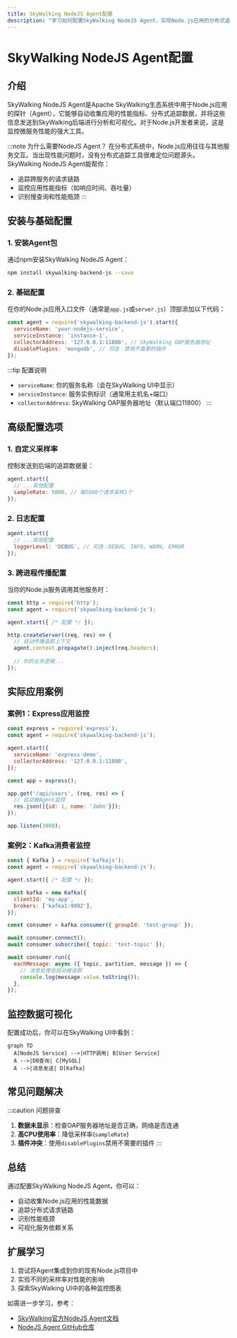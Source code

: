 ```yaml
---
title: SkyWalking NodeJS Agent配置
description: "学习如何配置SkyWalking NodeJS Agent，实现Node.js应用的分布式追踪和性能监控。"
---
```


# SkyWalking NodeJS Agent配置

## 介绍

SkyWalking NodeJS Agent是Apache SkyWalking生态系统中用于Node.js应用的探针（Agent），它能够自动收集应用的性能指标、分布式追踪数据，并将这些信息发送到SkyWalking后端进行分析和可视化。对于Node.js开发者来说，这是监控微服务性能的强大工具。

:::note 为什么需要NodeJS Agent？
在分布式系统中，Node.js应用往往与其他服务交互。当出现性能问题时，没有分布式追踪工具很难定位问题源头。SkyWalking NodeJS Agent能帮你：
- 追踪跨服务的请求链路
- 监控应用性能指标（如响应时间、吞吐量）
- 识别慢查询和性能瓶颈
:::

## 安装与基础配置

### 1. 安装Agent包

通过npm安装SkyWalking NodeJS Agent：

```bash
npm install skywalking-backend-js --save
```

### 2. 基础配置

在你的Node.js应用入口文件（通常是`app.js`或`server.js`）顶部添加以下代码：

```javascript
const agent = require('skywalking-backend-js').start({
  serviceName: 'your-nodejs-service',
  serviceInstance: 'instance-1',
  collectorAddress: '127.0.0.1:11800', // SkyWalking OAP服务器地址
  disablePlugins: 'mongodb', // 可选：禁用不需要的插件
});
```

:::tip 配置说明
- `serviceName`: 你的服务名称（会在SkyWalking UI中显示）
- `serviceInstance`: 服务实例标识（通常用主机名+端口）
- `collectorAddress`: SkyWalking OAP服务器地址（默认端口11800）
:::

## 高级配置选项

### 1. 自定义采样率

控制发送到后端的追踪数据量：

```javascript
agent.start({
  // ...其他配置
  sampleRate: 5000, // 每5000个请求采样1个
});
```

### 2. 日志配置

```javascript
agent.start({
  // ...其他配置
  loggerLevel: 'DEBUG', // 可选：DEBUG, INFO, WARN, ERROR
});
```

### 3. 跨进程传播配置

当你的Node.js服务调用其他服务时：

```javascript
const http = require('http');
const agent = require('skywalking-backend-js');

agent.start({ /* 配置 */ });

http.createServer((req, res) => {
  // 自动传播追踪上下文
  agent.context.propagate().inject(req.headers);
  
  // 你的业务逻辑...
});
```

## 实际应用案例

### 案例1：Express应用监控

```javascript
const express = require('express');
const agent = require('skywalking-backend-js');

agent.start({
  serviceName: 'express-demo',
  collectorAddress: '127.0.0.1:11800',
});

const app = express();

app.get('/api/users', (req, res) => {
  // 自动被Agent监控
  res.json([{id: 1, name: 'John'}]);
});

app.listen(3000);
```

### 案例2：Kafka消费者监控

```javascript
const { Kafka } = require('kafkajs');
const agent = require('skywalking-backend-js');

agent.start({ /* 配置 */ });

const kafka = new Kafka({
  clientId: 'my-app',
  brokers: ['kafka1:9092'],
});

const consumer = kafka.consumer({ groupId: 'test-group' });

await consumer.connect();
await consumer.subscribe({ topic: 'test-topic' });

await consumer.run({
  eachMessage: async ({ topic, partition, message }) => {
    // 消息处理会自动被追踪
    console.log(message.value.toString());
  },
});
```

## 监控数据可视化

配置成功后，你可以在SkyWalking UI中看到：

```mermaid
graph TD
  A[NodeJS Service] -->|HTTP调用| B[User Service]
  A -->|DB查询| C[MySQL]
  A -->|消息发送| D[Kafka]
```

## 常见问题解决

:::caution 问题排查
1. **数据未显示**：检查OAP服务器地址是否正确，网络是否连通
2. **高CPU使用率**：降低采样率(`sampleRate`)
3. **插件冲突**：使用`disablePlugins`禁用不需要的插件
:::

## 总结

通过配置SkyWalking NodeJS Agent，你可以：
- 自动收集Node.js应用的性能数据
- 追踪分布式请求链路
- 识别性能瓶颈
- 可视化服务依赖关系

## 扩展学习

1. 尝试将Agent集成到你的现有Node.js项目中
2. 实验不同的采样率对性能的影响
3. 探索SkyWalking UI中的各种监控图表

如需进一步学习，参考：
- [SkyWalking官方NodeJS Agent文档](https://skywalking.apache.org/)
- [NodeJS Agent GitHub仓库](https://github.com/apache/skywalking-nodejs)